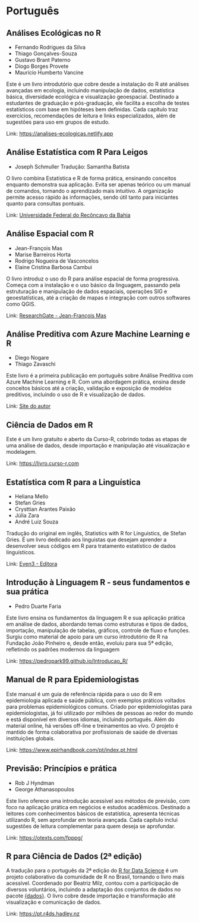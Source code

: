 # Português

## Análises Ecológicas no R

- Fernando Rodrigues da Silva
- Thiago Gonçalves-Souza
- Gustavo Brant Paterno
- Diogo Borges Provete
- Maurício Humberto Vancine

Este é um livro introdutório que cobre desde a instalação do R até análises avançadas em ecologia, incluindo manipulação de dados, estatística básica, diversidade ecológica e visualização geoespacial. Destinado a estudantes de graduação e pós-graduação, ele facilita a escolha de testes estatísticos com base em hipóteses bem definidas. Cada capítulo traz exercícios, recomendações de leitura e links especializados, além de sugestões para uso em grupos de estudo.

Link: [https://analises-ecologicas.netlify.app](https://analises-ecologicas.netlify.app)

## Análise Estatística com R Para Leigos

- Joseph Schmuller
Tradução: Samantha Batista

O livro combina Estatística e R de forma prática, ensinando conceitos enquanto demonstra sua aplicação. Evita ser apenas teórico ou um manual de comandos, tornando o aprendizado mais intuitivo. A organização permite acesso rápido às informações, sendo útil tanto para iniciantes quanto para consultas pontuais.

Link: [Universidade Federal do Recôncavo da Bahia](https://www.ufrb.edu.br/ccaab/images/AEPE/Divulga%C3%A7%C3%A3o/LIVROS/An%C3%A1lise_Estat%C3%ADstica_com_R_para_Leigos_-_2%C2%AA_Edi%C3%A7%C3%A3o_-_Joseph_Schmuller_-_2019.pdf)


## Análise Espacial com R

- Jean-François Mas
- Marise Barreiros Horta
- Rodrigo Nogueira de Vasconcelos
- Elaine Cristina Barbosa Cambui

O livro introduz o uso do R para análise espacial de forma progressiva. Começa com a instalação e o uso básico da linguagem, passando pela estruturação e manipulação de dados espaciais, operações SIG e geoestatísticas, até a criação de mapas e integração com outros softwares como QGIS.

Link: [ResearchGate - Jean-François Mas](https://www.researchgate.net/profile/Jean-Mas/publication/332865022_Analise_espacial_com_R/links/5cce03cc92851c4eab83513a/Analise-espacial-com-R.pdf)

## Análise Preditiva com Azure Machine Learning e R

- Diego Nogare
- Thiago Zavaschi

Este livro é a primeira publicação em português sobre Análise Preditiva com Azure Machine Learning e R. Com uma abordagem prática, ensina desde conceitos básicos até a criação, validação e exposição de modelos preditivos, incluindo o uso de R e visualização de dados.

Link: [Site do autor](https://livrosdonogare.com.br/produto/analise-preditiva-com-azure-machine-learning-e-r-ebook/)

## Ciência de Dados em R

Este é um livro gratuito e aberto da Curso-R, cobrindo todas as etapas de uma análise de dados, desde importação e manipulação até visualização e modelagem.

Link: [https://livro.curso-r.com](https://livro.curso-r.com)

## Estatística com R para a Linguística

- Heliana Mello  
- Stefan Gries  
- Crysttian Arantes Paixão
- Júlia Zara
- André Luiz Souza

Tradução do original em inglês, Statistics with R for Linguistics, de Stefan Gries. É um livro dedicado aos linguistas que desejam aprender a desenvolver seus códigos em R para tratamento estatístico de dados linguísticos.

Link: [Even3 - Editora](https://publicacoes.even3.com.br/book/estatistica-com-r-para-a-linguistica-112125)

## Introdução à Linguagem R - seus fundamentos e sua prática

- Pedro Duarte Faria

Este livro ensina os fundamentos da linguagem R e sua aplicação prática em análise de dados, abordando temas como estruturas e tipos de dados, importação, manipulação de tabelas, gráficos, controle de fluxo e funções. Surgiu como material de apoio para um curso introdutório de R na Fundação João Pinheiro e, desde então, evoluiu para sua 5ª edição, refletindo os padrões modernos da linguagem

Link: [https://pedropark99.github.io/Introducao_R/](https://pedropark99.github.io/Introducao_R/)

## Manual de R para Epidemiologistas

Este manual é um guia de referência rápida para o uso do R em epidemiologia aplicada e saúde pública, com exemplos práticos voltados para problemas epidemiológicos comuns. Criado por epidemiologistas para epidemiologistas, já foi utilizado por milhões de pessoas ao redor do mundo e está disponível em diversos idiomas, incluindo português. Além do material online, há versões off-line e treinamentos ao vivo. O projeto é mantido de forma colaborativa por profissionais de saúde de diversas instituições globais.

Link: [https://www.epirhandbook.com/pt/index.pt.html](https://www.epirhandbook.com/pt/index.pt.html)

## Previsão: Princípios e prática

- Rob J Hyndman
- George Athanasopoulos

Este livro oferece uma introdução acessível aos métodos de previsão, com foco na aplicação prática em negócios e estudos acadêmicos. Destinado a leitores com conhecimentos básicos de estatística, apresenta técnicas utilizando R, sem aprofundar em teoria avançada. Cada capítulo inclui sugestões de leitura complementar para quem deseja se aprofundar.

Link: [https://otexts.com/fpppg/](https://otexts.com/fpppg/)

## R para Ciência de Dados (2ª edição)

A tradução para o português da 2ª edição do [R for Data Science](https://www.bigbookofr.com/chapters/data%20science#r-for-data-analysis) é um projeto colaborativo da comunidade de R no Brasil, tornando o livro mais acessível. Coordenado por Beatriz Milz, contou com a participação de diversos voluntários, incluindo a adaptação dos conjuntos de dados no pacote [{dados}](https://cienciadedatos.github.io/dados/). O livro cobre desde importação e transformação até visualização e comunicação de dados.

Link: [https://pt.r4ds.hadley.nz](https://pt.r4ds.hadley.nz)
